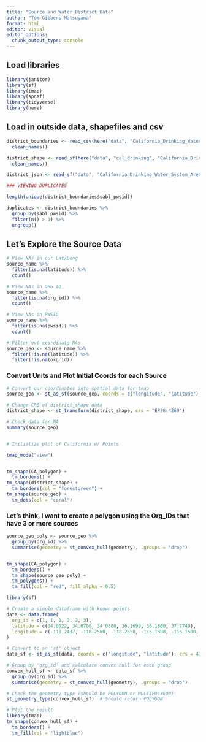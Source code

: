 ```yaml
---
title: "Source and Water District Data"
author: "Tom Gibbens-Matsuyama"
format: html
editor: visual
editor_options: 
  chunk_output_type: console
---
```


## Load libraries

```r
library(janitor)
library(sf)
library(tmap)
library(spnaf)
library(tidyverse)
library(here)
```



## Load in outside data, shapefiles and csv

```r
district_boundaries <- read_csv(here("data", "California_Drinking_Water_System_Area_Boundaries.csv")) %>% 
  clean_names()

district_shape <- read_sf(here("data", "cal_drinking", "California_Drinking_Water_System_Area_Boundaries.shp")) %>% 
  clean_names()

district_json <- read_sf("data", "California_Drinking_Water_System_Area_Boundaries", "California_Drinking_Water_System_Area_Boundaries.geojson")
```


```r
### VIEWING DUPLICATES

length(unique(district_boundaries$sabl_pwsid))

duplicates <- district_boundaries %>%
  group_by(sabl_pwsid) %>%
  filter(n() > 1) %>%
  ungroup()
```

## Let's Explore the Source Data

```r
# View NAs in our Lat/Long 
source_name %>% 
  filter(is.na(latitude)) %>% 
  count()

# View NAs in ORG_ID
source_name %>% 
  filter(is.na(org_id)) %>% 
  count()

# View NAs in PWSID
source_name %>% 
  filter(is.na(pwsid)) %>% 
  count()

# Filter out coordinate NAs
source_geo <- source_name %>% 
  filter(!is.na(latitude)) %>% 
  filter(!is.na(org_id))
```

### Convert Units and Plot Initial Coords for each Source
```r
# Convert our coordinates into spatial data for tmap
source_geo <- st_as_sf(source_geo, coords = c("longitude", "latitude"), crs = "EPSG:4269")

# Change CRS of district_shape data
district_shape <- st_transform(district_shape, crs = "EPSG:4269")

# Check data for NA
summary(source_geo)


# Initialize plot of California w/ Points

tmap_mode("view")


tm_shape(CA_polygon) +
  tm_borders() +
tm_shape(district_shape) +
  tm_borders(col = "forestgreen") +
tm_shape(source_geo) +
  tm_dots(col = "coral")
```
















### Let's think, I want to create a polygon using the Org_IDs that have 3 or more sources
```r
source_geo_poly <- source_geo %>% 
  group_by(org_id) %>% 
  summarise(geometry = st_convex_hull(geometry), .groups = "drop")


tm_shape(CA_polygon) +
  tm_borders() +
  tm_shape(source_geo_poly) +
  tm_polygons() +
  tm_fill(col = "red", fill_alpha = 0.5)
```






```r
library(sf)

# Create a simple dataframe with known points
data <- data.frame(
  org_id = c(1, 1, 1, 2, 2, 3),
  latitude = c(34.0522, 34.0700, 34.0800, 36.1699, 36.1800, 37.7749),
  longitude = c(-118.2437, -118.2500, -118.2550, -115.1398, -115.1500, -122.4194)
)

# Convert to an 'sf' object
data_sf <- st_as_sf(data, coords = c("longitude", "latitude"), crs = 4326)

# Group by 'org_id' and calculate convex hull for each group
convex_hull_sf <- data_sf %>%
  group_by(org_id) %>%
  summarise(geometry = st_convex_hull(geometry), .groups = "drop")

# Check the geometry type (should be POLYGON or MULTIPOLYGON)
st_geometry_type(convex_hull_sf)  # Should return POLYGON

# Plot the result
library(tmap)
tm_shape(convex_hull_sf) +
  tm_borders() +
  tm_fill(col = "lightblue")

```

